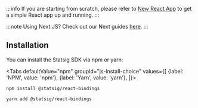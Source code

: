 
:::info
If you are starting from scratch, please refer to [New React App](https://react.dev/learn/build-a-react-app-from-scratch) to get a simple React app up and running.
:::

:::note
Using Next.JS? Check out our Next guides [here](/client/javascript-sdk/next-js).
:::


## Installation

You can install the Statsig SDK via npm or yarn:

<Tabs
  defaultValue="npm"
  groupId="js-install-choice"
  values={[
    {label: 'NPM', value: 'npm'},
    {label: 'Yarn', value: 'yarn'},
  ]}>

  <TabItem value="npm">

```shell
npm install @statsig/react-bindings
```

  </TabItem>
  <TabItem value="yarn">

```shell
yarn add @statsig/react-bindings
```

  </TabItem>
</Tabs>

